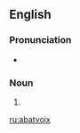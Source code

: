 ==English==

===Pronunciation===
* {{a|US}} {{IPA|/ɑ.ˌbɑv.wɑ/|lang=en}}

===Noun===
{{en-noun|abatvoix}}

# {{alternative form of|abat-voix|lang=en}}

[[ru:abatvoix]]